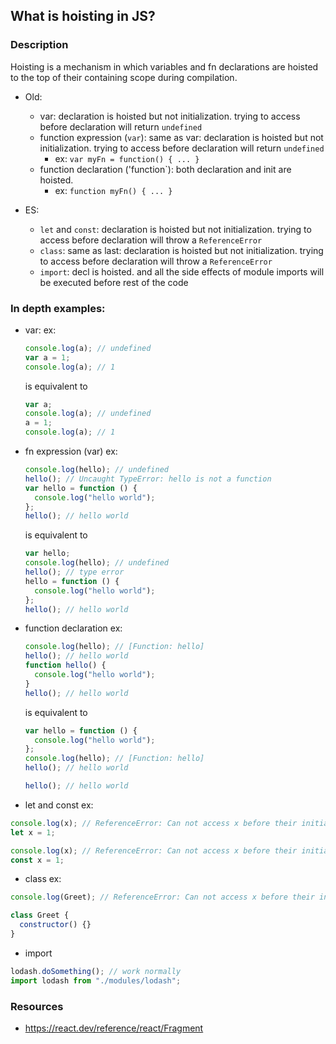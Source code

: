 ## What is hoisting in JS?

### Description

Hoisting is a mechanism in which variables and fn declarations are hoisted to the top of their containing scope during compilation.

- Old:

  - var: declaration is hoisted but not initialization. trying to access before declaration will return `undefined`
  - function expression (`var`): same as var: declaration is hoisted but not initialization. trying to access before declaration will return `undefined`
    - ex: `var myFn = function() { ... }`
  - function declaration ('function`): both declaration and init are hoisted.
    - ex: `function myFn() { ... }`

- ES:
  - `let` and `const`: declaration is hoisted but not initialization. trying to access before declaration will throw a `ReferenceError`
  - `class`: same as last: declaration is hoisted but not initialization. trying to access before declaration will throw a `ReferenceError`
  - `import`: decl is hoisted. and all the side effects of module imports will be executed before rest of the code

### In depth examples:

- var:
  ex:

  ```js
  console.log(a); // undefined
  var a = 1;
  console.log(a); // 1
  ```

  is equivalent to

  ```js
  var a;
  console.log(a); // undefined
  a = 1;
  console.log(a); // 1
  ```

- fn expression (var)
  ex:

  ```js
  console.log(hello); // undefined
  hello(); // Uncaught TypeError: hello is not a function
  var hello = function () {
    console.log("hello world");
  };
  hello(); // hello world
  ```

  is equivalent to

  ```js
  var hello;
  console.log(hello); // undefined
  hello(); // type error
  hello = function () {
    console.log("hello world");
  };
  hello(); // hello world
  ```

- function declaration
  ex:

  ```js
  console.log(hello); // [Function: hello]
  hello(); // hello world
  function hello() {
    console.log("hello world");
  }
  hello(); // hello world
  ```

  is equivalent to

  ```js
  var hello = function () {
    console.log("hello world");
  };
  console.log(hello); // [Function: hello]
  hello(); // hello world

  hello(); // hello world
  ```

- let and const
  ex:

```js
console.log(x); // ReferenceError: Can not access x before their initialization
let x = 1;
```

```js
console.log(x); // ReferenceError: Can not access x before their initialization
const x = 1;
```

- class
  ex:

```js
console.log(Greet); // ReferenceError: Can not access x before their initialization

class Greet {
  constructor() {}
}
```

- import

```js
lodash.doSomething(); // work normally
import lodash from "./modules/lodash";
```

### Resources

- https://react.dev/reference/react/Fragment

